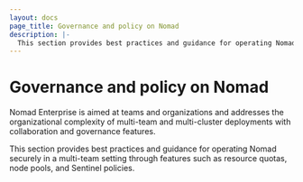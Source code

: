 ```yaml
---
layout: docs
page_title: Governance and policy on Nomad
description: |-
  This section provides best practices and guidance for operating Nomad securely in a multi-team setting through features such as resource quotas, node pools, and Sentinel policie
---
```


# Governance and policy on Nomad

Nomad Enterprise is aimed at teams and organizations and addresses the organizational complexity of multi-team and multi-cluster deployments with collaboration and governance features.

This section provides best practices and guidance for operating Nomad
securely in a multi-team setting through features such as resource quotas, node
pools, and Sentinel policies.

<EnterpriseAlert />
